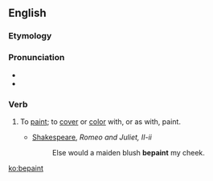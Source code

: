 ==English==

===Etymology===
{{prefix|be|paint|lang=en}}

===Pronunciation===
* {{audio|en-us-bepaint.ogg|Audio (US)|lang=en}}
* {{rhymes|eɪnt|lang=en}}

===Verb===
{{en-verb}}

# {{lb|en|transitive}} To [[paint]]; to [[cover]] or [[color]] with, or as with, paint.
#* [[w:Shakespeare|Shakespeare]], ''Romeo and Juliet, II-ii''
#*: Else would a maiden blush '''bepaint''' my cheek.

[[ko:bepaint]]